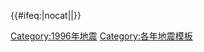 {{歷年地震
  |name = 1996年地震
  |year = 1996
 |col1 =
* 2月{{0}}3日：[[1996年丽江地震|云南丽江]]（M7.0）'''†''' '''‡'''
* 2月17日：{{le|1996年比亚克岛地震|1996 Biak earthquake|印尼比亚克岛}}（M8.1）'''†'''
* 2月21日：{{le|1996年钦博特地震|1996 Chimbote earthquake|秘魯钦博特}}（M7.4）
* 5月{{0}}3日：[[1996年包头地震|中國内蒙古包头]]（M6.4）
 |col2 =
* {{0}}5月{{0}}3日：[[1996年杜瓦尔地震|美國杜瓦尔]]（M5.6）
* {{0}}9月{{0}}6日：[[1996年蘭嶼地震|台灣蘭嶼]]（M7.1）
* 11月12日：{{le|1996年纳斯卡地震|1996 Nazca earthquake|秘魯纳斯卡}}（M7.5）
}}<includeonly>{{#ifeq:{{{1}}}|nocat||[[Category:1996年地震]]}}</includeonly><noinclude>{{Documentation}}[[Category:各年地震模板]]</noinclude>